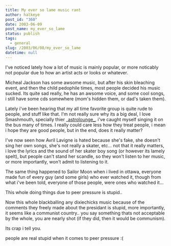 ```yaml
---
title: My ever so lame music rant
author: halkeye
post_id: "360"
date: 2003-06-09
post_name: my_ever_so_lame
status: publish
tags:
  - general
slug: /2003/06/08/my_ever_so_lame
datetime: null
---
```


I've noticed lately how a lot of music is mainly popular, or more noticably not popular due to how an artist acts or looks or whatever.

Micheal Jackson has some awsome music, but after his skin bleaching event, and then the child pedophile times, most people decided his music sucked. Its quite sad really, he has an awsome voice, and some cool songs, i still have some cds somewhere (mom's hidden them, or dad's taken them).

Lately i've been hearing that my all time favorite group is quite rude to people, and stuff like that. I'm not really sure why its a big deal, I love Smashmouth, specially thier _[astrolounge_](https://www.amazon.com/exec/obidos/tg/detail/-/B00000J7S9/qid=1055174206/sr=8-1/ref=sr_8_1/103-3146172-0071851?v=glance&s=music&n=507846), i've caught myself singing it on the bus many of times. I really could care less how they treat people, i mean i hope they are good people, but in the end, does it really matter?

I've now seen how Avril Lavigne is hated because she's fake, she doesn't sing her own songs, she's not really a skater, etc... not that it really matters, i love the lyrics and the sound of her skater boy song (or however its lamely spelt), but people can't stand her scandle, so they won't listen to her music, or more importantly, won't admit to listening to it.

The same thing happened to Sailor Moon when i lived in ottawa, everyone made fun of every guy (and some girls) who ever watched it, though from what i've been told, everyone of those people, were ones who watched it...

This whole doing things due to peer pressure is stupid..

Now this whole blackballing any dixiechicks music because of the comments they freely made about the presidant is stupid, more importantly, it seems like a communist country.. you say something thats not acceptable by the whole, you are nearly shot (if they did, then it would be communism).

Its crap i tell you.

people are real stupid when it comes to peer pressure :(
